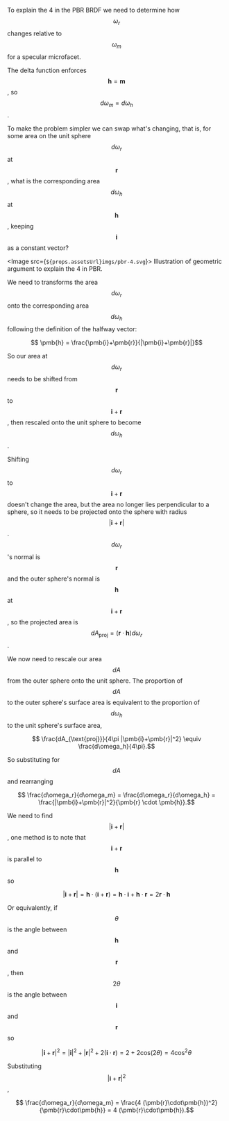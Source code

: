 To explain the 4 in the PBR BRDF we need to determine how $$\omega_r$$ changes relative to $$\omega_m$$ for a specular microfacet.

The delta function enforces $$\pmb{h} = \pmb{m}$$, so $${d\omega_m = d\omega_h}$$. 

To make the problem simpler we can swap what's changing, that is, for some area on the unit sphere $$d\omega_r$$ at $$\pmb{r}$$, what is the corresponding area $$d\omega_h$$ at $$\pmb{h}$$, keeping $$\pmb{i}$$ as a constant vector?

<Image src={`${props.assetsUrl}imgs/pbr-4.svg`}>
  Illustration of geometric argument to explain the 4 in PBR.
</Image>

We need to transforms the area $$d\omega_r$$ onto the corresponding area $$d\omega_h$$ following the definition of the halfway vector:

```math
  \pmb{h} = \frac{\pmb{i}+\pmb{r}}{|\pmb{i}+\pmb{r}|}
```

So our area at $$d\omega_r$$ needs to be shifted from  $$\pmb{r}$$ to $$\pmb{i} + \pmb{r}$$, then rescaled onto the unit sphere to become $$d\omega_h$$. 

Shifting $$d\omega_r$$ to $$\pmb{i}+\pmb{r}$$ doesn't change the area, but the area no longer lies perpendicular to a sphere, so it needs to be projected onto the sphere with radius $$|\pmb{i}+\pmb{r}|$$. $$d\omega_r$$'s normal is $$\pmb{r}$$ and the outer sphere's normal is $$\pmb{h}$$ at $$\pmb{i}+\pmb{r}$$, so the projected area is $$dA_{\text{proj}} = (\pmb{r} \cdot \pmb{h}) d\omega_r$$. 

We now need to rescale our area $$dA$$ from the outer sphere onto the unit sphere. The proportion of $$dA$$ to the outer sphere's surface area is equivalent to the proportion of $$d\omega_h$$ to the unit sphere's surface area,

```math
  \frac{dA_{\text{proj}}}{4\pi |\pmb{i}+\pmb{r}|^2} \equiv \frac{d\omega_h}{4\pi}.
```
So substituting for $$dA$$ and rearranging
```math
  \frac{d\omega_r}{d\omega_m} = \frac{d\omega_r}{d\omega_h} = \frac{|\pmb{i}+\pmb{r}|^2}{\pmb{r} \cdot \pmb{h}}.
```
We need to find $$|\pmb{i}+\pmb{r}|$$, one method is to note that $$\pmb{i}+\pmb{r}$$ is parallel to $$\pmb{h}$$ so 
```math
  |\pmb{i}+\pmb{r}| = \pmb{h} \cdot (\pmb{i}+\pmb{r}) = \pmb{h}\cdot\pmb{i} + \pmb{h}\cdot\pmb{r} = 2 \pmb{r}\cdot\pmb{h}
```
Or equivalently, if $$\theta$$ is the angle between $$\pmb{h}$$ and $$\pmb{r}$$, then $$2\theta$$ is the angle between $$\pmb{i}$$ and $$\pmb{r}$$ so
```math
  |\pmb{i}+\pmb{r}|^2 = |\pmb{i}|^2 + |\pmb{r}|^2 + 2 (\pmb{i} \cdot \pmb{r}) = 2 + 2 \text{cos}(2\theta) = 4 \text{cos}^2 \theta
```
Substituting $$|\pmb{i}+\pmb{r}|^2$$,
```math
  \frac{d\omega_r}{d\omega_m} = \frac{4 (\pmb{r}\cdot\pmb{h})^2}{\pmb{r}\cdot\pmb{h}} = 4 (\pmb{r}\cdot\pmb{h}).
```

